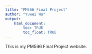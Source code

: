 ```yaml
---
title: "PM566 Final Project"
author: "Yuwei Wu"
output: 
    html_document:
        toc: TRUE
        toc_float: TRUE
---
```


This is my PM566 Final Project website.
